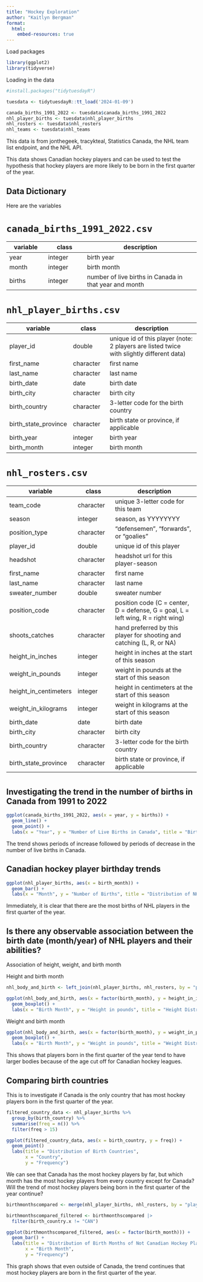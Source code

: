 ```yaml
---
title: "Hockey Exploration"
author: "Kaitlyn Bergman"
format:
  html:
    embed-resources: true
---
```


Load packages

```r
library(ggplot2)
library(tidyverse)
```

Loading in the data

```r
#install.packages("tidytuesdayR")

tuesdata <- tidytuesdayR::tt_load('2024-01-09')

canada_births_1991_2022 <- tuesdata$canada_births_1991_2022
nhl_player_births <- tuesdata$nhl_player_births
nhl_rosters <- tuesdata$nhl_rosters
nhl_teams <- tuesdata$nhl_teams
```

This data is from jonthegeek, tracykteal, Statistics Canada, the NHL team list endpoint, and the NHL API.

This data shows Canadian hockey players and can be used to test the hypothesis that hockey players are more likely to be born in the first quarter of the year.

## Data Dictionary

Here are the variables

# `canada_births_1991_2022.csv`

| variable | class   | description                                            |
|---------------|---------------|------------------------------------------|
| year     | integer | birth year                                             |
| month    | integer | birth month                                            |
| births   | integer | number of live births in Canada in that year and month |

# `nhl_player_births.csv`

| variable             | class     | description                                                                              |
|---------------|---------------|------------------------------------------|
| player_id            | double    | unique id of this player (note: 2 players are listed twice with slightly different data) |
| first_name           | character | first name                                                                               |
| last_name            | character | last name                                                                                |
| birth_date           | date      | birth date                                                                               |
| birth_city           | character | birth city                                                                               |
| birth_country        | character | 3-letter code for the birth country                                                      |
| birth_state_province | character | birth state or province, if applicable                                                   |
| birth_year           | integer   | birth year                                                                               |
| birth_month          | integer   | birth month                                                                              |

# `nhl_rosters.csv`

| variable              | class     | description                                                                      |
|----------------|----------------|-----------------------------------------|
| team_code             | character | unique 3-letter code for this team                                               |
| season                | integer   | season, as YYYYYYYY                                                              |
| position_type         | character | "defensemen", "forwards", or "goalies"                                           |
| player_id             | double    | unique id of this player                                                         |
| headshot              | character | headshot url for this player-season                                              |
| first_name            | character | first name                                                                       |
| last_name             | character | last name                                                                        |
| sweater_number        | double    | sweater number                                                                   |
| position_code         | character | position code (C = center, D = defense, G = goal, L = left wing, R = right wing) |
| shoots_catches        | character | hand preferred by this player for shooting and catching (L, R, or NA)            |
| height_in_inches      | integer   | height in inches at the start of this season                                     |
| weight_in_pounds      | integer   | weight in pounds at the start of this season                                     |
| height_in_centimeters | integer   | height in centimeters at the start of this season                                |
| weight_in_kilograms   | integer   | weight in kilograms at the start of this season                                  |
| birth_date            | date      | birth date                                                                       |
| birth_city            | character | birth city                                                                       |
| birth_country         | character | 3-letter code for the birth country                                              |
| birth_state_province  | character | birth state or province, if applicable                                           |

# 

## Investigating the trend in the number of births in Canada from 1991 to 2022

```r
ggplot(canada_births_1991_2022, aes(x = year, y = births)) +
  geom_line() +
  geom_point() +
  labs(x = "Year", y = "Number of Live Births in Canada", title = "Births in Canada from 1991 to 2022")
```

The trend shows periods of increase followed by periods of decrease in the number of live births in Canada.

## Canadian hockey player birthday trends

```r
ggplot(nhl_player_births, aes(x = birth_month)) +
  geom_bar() +
  labs(x = "Month", y = "Number of Births", title = "Distribution of NHL Player Birthdays by Month")
```

Immediately, it is clear that there are the most births of NHL players in the first quarter of the year.

## Is there any observable association between the birth date (month/year) of NHL players and their abilities?

Association of height, weight, and birth month

Height and birth month

```r
nhl_body_and_birth <- left_join(nhl_player_births, nhl_rosters, by = "player_id")

ggplot(nhl_body_and_birth, aes(x = factor(birth_month), y = height_in_inches)) +
  geom_boxplot() +
  labs(x = "Birth Month", y = "Height in pounds", title = "Height Distribution by Birth Month") 
```

Weight and birth month

```r
ggplot(nhl_body_and_birth, aes(x = factor(birth_month), y = weight_in_pounds)) +
  geom_boxplot() +
  labs(x = "Birth Month", y = "Weight in pounds", title = "Weight Distribution by Birth Month") 
```

This shows that players born in the first quarter of the year tend to have larger bodies because of the age cut off for Canadian hockey leagues.

## Comparing birth countries

This is to investigate if Canada is the only country that has most hockey players born in the first quarter of the year.

```r
filtered_country_data <- nhl_player_births %>%
  group_by(birth_country) %>%
  summarise(freq = n()) %>%
  filter(freq > 15)

ggplot(filtered_country_data, aes(x = birth_country, y = freq)) +
  geom_point()
  labs(title = "Distribution of Birth Countries",
       x = "Country",
       y = "Frequency")
```

We can see that Canada has the most hockey players by far, but which month has the most hockey players from every country except for Canada? Will the trend of most hockey players being born in the first quarter of the year continue?

```r
birthmonthscompared <- merge(nhl_player_births, nhl_rosters, by = "player_id")

birthmonthscompared_filtered <- birthmonthscompared |>
  filter(birth_country.x != "CAN")

ggplot(birthmonthscompared_filtered, aes(x = factor(birth_month))) +
  geom_bar() +
  labs(title = "Distribution of Birth Months of Not Canadian Hockey Players",
       x = "Birth Month",
       y = "Frequency")
```

This graph shows that even outside of Canada, the trend continues that most hockey players are born in the first quarter of the year.
